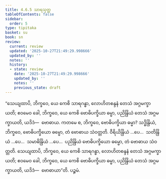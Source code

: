 ```yaml
---
title: 4.6.5 သာရသုတ္တ
tableOfContents: false
sidebar:
  order: 5
type: tipitaka
basket: su
book: sn
review:
  current: review
  updated: '2025-10-27T21:49:29.998666'
  updated_by: ''
  notes: ''
  history:
  - state: review
    date: '2025-10-27T21:49:29.998666'
    updated_by: ''
    notes: ''
    previous_state: draft
---
```



<ReviewStatus review={frontmatter.review} showDetails={true} />

<HypothesisAnnotation frontmatter={frontmatter} />

<DynamicBreadcrumb />

<Division number="525" book="sn" e="ch" v="18" p="358">

<Paragraph number="1210" book="sn">
“သေယျထာပိ, ဘိက္ခဝေ, ယေ ကေစိ သာရဂန္ဓာ, လောဟိတစန္ဒနံ တေသံ အဂ္ဂမက္ခာယတိ; ဧဝမေဝ ခေါ, ဘိက္ခဝေ, ယေ ကေစိ ဗောဓိပက္ခိယာ ဓမ္မာ, ပညိန္ဒြိယံ တေသံ အဂ္ဂမက္ခာယတိ, ယဒိဒံ—  ဗောဓာယ. ကတမေ စ, ဘိက္ခဝေ, ဗောဓိပက္ခိယာ ဓမ္မာ? သဒ္ဓိန္ဒြိယံ, ဘိက္ခဝေ, ဗောဓိပက္ခိယော ဓမ္မော, တံ ဗောဓာယ သံဝတ္တတိ. ဝီရိယိန္ဒြိယံ …ပေ…  သတိန္ဒြိယံ …ပေ…  သမာဓိန္ဒြိယံ …ပေ…  ပညိန္ဒြိယံ ဗောဓိပက္ခိယော ဓမ္မော, တံ ဗောဓာယ သံဝတ္တတိ. သေယျထာပိ, ဘိက္ခဝေ, ယေ ကေစိ သာရဂန္ဓာ, လောဟိတစန္ဒနံ တေသံ အဂ္ဂမက္ခာယတိ; ဧဝမေဝ ခေါ, ဘိက္ခဝေ, ယေ ကေစိ ဗောဓိပက္ခိယာ ဓမ္မာ, ပညိန္ဒြိယံ တေသံ အဂ္ဂမက္ခာယတိ, ယဒိဒံ—  ဗောဓာယာ”တိ.

</Paragraph>
</Division>

<Paragraph number="1211" type="center" book="sn">
ပဉ္စမံ.
</Paragraph>